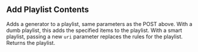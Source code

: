 
## Add Playlist Contents

<OperationInfo method='put' path='/playlists/{playlistID}/items' />

Adds a generator to a playlist, same parameters as the POST above. With a dumb playlist, this adds the specified items to the playlist. 
With a smart playlist, passing a new `uri` parameter replaces the rules for the playlist. Returns the playlist.

